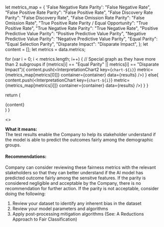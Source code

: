 

  let metrics_map = {
    'False Negative Rate Parity': "False Negative Rate",
    "False Positive Rate Parity": "False Positive Rate",
    "False Discovery Rate Parity": "False Discovery Rate",
    "False Omission Rate Parity": "False Omission Rate",
    "True Positive Rate Parity / Equal Opportunity": "True Positive Rate",
    "True Negative Rate Parity": "True Negative Rate",
    "Positive Predictive Value Parity": "Positive Predictive Value Parity",
    "Negative Predictive Value Parity": "Negative Predictive Value Parity",
    "Equal Parity": "Equal Selection Parity",
    "Disparate Impact": "Disparate Impact",
  };
  let content = [];
  let metrics = data.metrics;
  
  for (var i = 0; i < metrics.length; i++) {
    // Special graph as they have more than 2 subgroups
    if (metrics[i] == "Equal Parity" || metrics[i] == "Disparate Impact"){
      content.push(<InterpretationChart2
        key={`chart-${i}`}
        metric={metrics_map[metrics[0]]}
        container={container}
        data={results}
      />)
    }
    else{
      content.push(<InterpretationChart
        key={`chart-${i}`}
        metric={metrics_map[metrics[i]]}
        container={container}
        data={results}
      />)
    }
  }

  return (
    <div>{content}</div>
  )
}

<>
  <div>
    <b>What it means:</b>
    <br/>
    The test results enable the Company to help its stakeholder understand if the model is able to predict the outcomes fairly among the demographic groups.
    <GetInterpretation
      data={props.getIBData(ib_cid)}
      container={props.container}
      results={props.getResults(cid)}
    />
  </div>

<div>
    <h4><b>Recommendations:</b> </h4>
    <p>Company can consider reviewing these fairness metrics with the relevant stakeholders so that they can better understand if the AI model has predicted outcome fairly among the sensitve features. If the parity is considered negligible and acceptable by the Company, there is no recommendation for further action. If the parity is not acceptable, consider doing the following:</p>
    <ol>
        <li>Review your dataset to identify any inherent bias in the dataset</li>
        <li>Review your model parameters and algorithms</li>
        <li>Apply post-processing mitigation algorithms (See: A Reductions Approach to Fair Classification)</li>
    </ol>
</div>
</>
